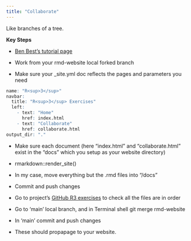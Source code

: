 ```yaml
---
title: "Collaborate"
---
```


Like branches of a tree.

**Key Steps**

- [Ben Best's tutorial page](https://noaa-iea.github.io/r3-train/collaborate.html)

- Work from your rmd-website local forked branch

- Make sure your _site.yml doc reflects the pages and parameters you need

```r

name: "R<sup>3</sup>"
navbar:
  title: "R<sup>3</sup> Exercises"
  left:
    - text: "Home"
      href: index.html
    - text: "Collaborate"
      href: collaborate.html
output_dir: "."

```

- Make sure each document (here "index.html" and "collaborate.html" exist in the "docs" which you setup as your website directory)

- rmarkdown::render_site()

- In my case, move everything but the .rmd files into "/docs"

- Commit and push changes

- Go to project's [GitHub R3 exercises](https://github.com/NatashaAHardy/r3-exercises) to check all the files are in order

- Go to 'main' local branch, and in Terminal shell git merge rmd-website

- In 'main' commit and push changes

- These should propapage to your website.
